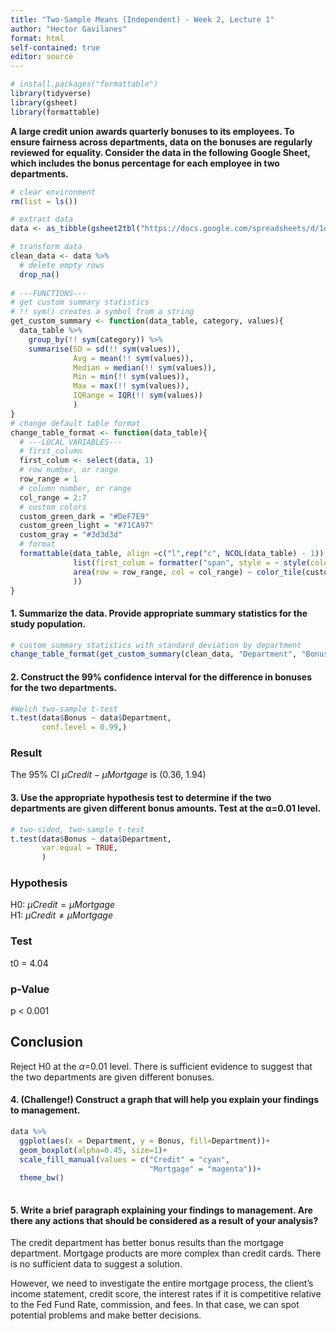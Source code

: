 ```yaml
---
title: "Two-Sample Means (Independent) - Week 2, Lecture 1"
author: "Hector Gavilanes"
format: html
self-contained: true
editor: source
---
```


```r
# install.packages("formattable")
library(tidyverse)
library(gsheet)
library(formattable)
```

**A large credit union awards quarterly bonuses to its employees. To ensure fairness across departments, data on the bonuses are regularly reviewed for equality. Consider the data in the following Google Sheet, which includes the bonus percentage for each employee in two departments.**

```r
# clear environment
rm(list = ls())

# extract data
data <- as_tibble(gsheet2tbl("https://docs.google.com/spreadsheets/d/1q0Ouhr6hGBDp-5oyQuYGcsWTLrsayywVHJS7o17Sm6Y/edit?usp=sharing"))

# transform data
clean_data <- data %>% 
  # delete empty rows
  drop_na()
  
# ---FUNCTIONS---
# get custom summary statistics
# !! sym() creates a symbol from a string
get_custom_summary <- function(data_table, category, values){
  data_table %>% 
    group_by(!! sym(category)) %>% 
    summarise(SD = sd(!! sym(values)),
              Avg = mean(!! sym(values)),
              Median = median(!! sym(values)),
              Min = min(!! sym(values)),
              Max = max(!! sym(values)),
              IQRange = IQR(!! sym(values))
              )
}
# change default table format
change_table_format <- function(data_table){
  # ---LOCAL VARIABLES---
  # first_column
  first_colum <- select(data, 1)
  # row number, or range
  row_range = 1
  # column number, or range
  col_range = 2:7
  # custom colors
  custom_green_dark = "#DeF7E9"
  custom_green_light = "#71CA97"
  custom_gray = "#3d3d3d"
  # format
  formattable(data_table, align =c("l",rep("c", NCOL(data_table) - 1)),
              list(first_colum = formatter("span", style = ~ style(color = custom_gray, font.weight = "bold")),
              area(row = row_range, col = col_range) ~ color_tile(custom_green_dark, custom_green_light)
              ))
}
```

#### 1. Summarize the data. Provide appropriate summary statistics for the study population.

```r
# custom summary statistics with standard deviation by department
change_table_format(get_custom_summary(clean_data, "Department", "Bonus"))
```

#### 2. Construct the 99% confidence interval for the difference in bonuses for the two departments.

```r
#Welch two-sample t-test
t.test(data$Bonus ~ data$Department, 
       conf.level = 0.99,)
```

### Result
The 95% CI $\mu Credit - \mu Mortgage$ is (0.36, 1.94)

#### 3. Use the appropriate hypothesis test to determine if the two departments are given different bonus amounts. Test at the &alpha;=0.01 level.

```r
# two-sided, two-sample t-test
t.test(data$Bonus ~ data$Department,
       var.equal = TRUE,
       )
```

### Hypothesis
H0: $\mu Credit = \mu Mortgage$\
H1: $\mu Credit \ne \mu Mortgage$\

### Test
t0 = 4.04

### p-Value
p < 0.001

## Conclusion
Reject H0 at the $\alpha$=0.01 level. There is sufficient evidence to suggest that the two departments are given different bonuses.


#### 4. (Challenge!) Construct a graph that will help you explain your findings to management.

```r
data %>% 
  ggplot(aes(x = Department, y = Bonus, fill=Department))+
  geom_boxplot(alpha=0.45, size=1)+
  scale_fill_manual(values = c("Credit" = "cyan",
                               "Mortgage" = "magenta"))+
  theme_bw()
  
```

#### 5. Write a brief paragraph explaining your findings to management. Are there any actions that should be considered as a result of your analysis?

The credit department has better bonus results than the mortgage department.
Mortgage products are more complex than credit cards. There is no sufficient data to suggest a solution. 

However, we need to investigate the entire mortgage process, the client's income statement, credit score, the interest rates if it is competitive relative to the Fed Fund Rate, commission, and fees.
In that case, we can spot potential problems and make better decisions. 







